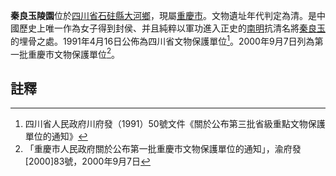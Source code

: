 {{msg:四川省文物保護單位
|名稱 = 秦良玉陵園
|編號 = 107
|圖片 = 
|級別 = S3
|分類 = 
|時代 = [[清代|清代]]
|地点 = [[四川省|四川省]][[石砫縣|石砫縣]][[大河鄉|大河鄉]]
|坐標 =
|登錄 = 1991年4月16日
}}
{{msg:重慶市文物保護單位
|名稱 = 秦良玉陵園
|編號 = 27
|圖片 = 
|級別 = 5
|分類 = 
|時代 = 清代
|地点 = [[石砫縣|石砫縣]][[大河鄉|大河鄉]]鴨樁村
|坐標 = 
|登錄 = 2000年9月7日
}}
'''秦良玉陵園'''位於[[四川省|四川省]][[石砫縣|石砫縣]][[大河鄉|大河鄉]]，現屬[[重慶市|重慶市]]。文物遺址年代判定為清。是中國歷史上唯一作為女子得到封侯、并且純粹以軍功進入正史的[[南明|南明]]抗清名將[[秦良玉|秦良玉]]的埋骨之處。1991年4月16日公佈為四川省文物保護單位<ref>四川省人民政府川府發（1991）50號文件《關於公布第三批省級重點文物保護單位的通知》</ref>。2000年9月7日列為第一批重慶市文物保護單位<ref>「重慶市人民政府關於公布第一批重慶市文物保護單位的通知」，渝府發[2000]83號，2000年9月7日</ref>。

==註釋==
{{reflist}}
{{文物保護單位小作品}}